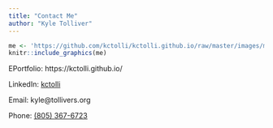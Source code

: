 ```yaml
---
title: "Contact Me"
author: "Kyle Tolliver"
---
```


```r
me <- 'https://github.com/kctolli/kctolli.github.io/raw/master/images/me.png'
knitr::include_graphics(me)
```

EPortfolio: https://kctolli.github.io/

LinkedIn: [kctolli](https://www.linkedin.com/in/kctolli/)

Email: kyle@tollivers.org

Phone: [(805) 367-6723](tel:18053676723)